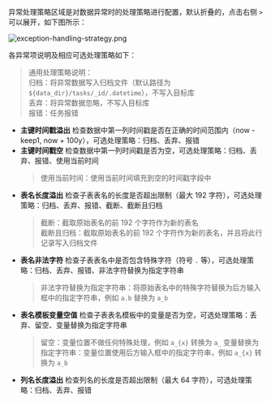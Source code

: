 异常处理策略区域是对数据异常时的处理策略进行配置，默认折叠的，点击右侧 `>` 可以展开，如下图所示：

![exception-handling-strategy.png](pic/exception-handling-strategy.png)

各异常项说明及相应可选处理策略如下：

> 通用处理策略说明：  
> 归档：将异常数据写入归档文件（默认路径为 `${data_dir}/tasks/_id/.datetime`），不写入目标库  
> 丢弃：将异常数据忽略，不写入目标库  
> 报错：任务报错

- **主键时间戳溢出** 检查数据中第一列时间戳是否在正确的时间范围内（now - keep1, now + 100y），可选处理策略：归档、丢弃、报错
- **主键时间戳空** 检查数据中第一列时间戳是否为空，可选处理策略：归档、丢弃、报错、使用当前时间
  > 使用当前时间：使用当前时间填充到空的时间戳字段中
- **表名长度溢出** 检查子表表名的长度是否超出限制（最大 192 字符），可选处理策略：归档、丢弃、报错、截断、截断且归档
  > 截断：截取原始表名的前 192 个字符作为新的表名  
  > 截断且归档：截取原始表名的前 192 个字符作为新的表名，并且将此行记录写入归档文件
- **表名非法字符** 检查子表表名中是否包含特殊字符（符号 `.` 等），可选处理策略：归档、丢弃、报错、非法字符替换为指定字符串
  > 非法字符替换为指定字符串：将原始表名中的特殊字符替换为后方输入框中的指定字符串，例如 `a.b` 替换为 `a_b`
- **表名模板变量空值** 检查子表表名模板中的变量是否为空，可选处理策略：丢弃、留空、变量替换为指定字符串
  > 留空：变量位置不做任何特殊处理，例如 `a_{x}` 转换为 `a_`
  > 变量替换为指定字符串：变量位置使用后方输入框中的指定字符串，例如 `a_{x}` 转换为 `a_b`
- **列名长度溢出** 检查列名的长度是否超出限制（最大 64 字符），可选处理策略：归档、丢弃、报错